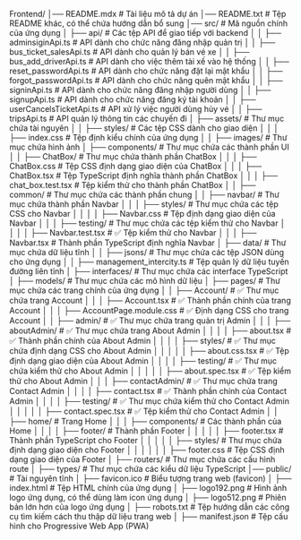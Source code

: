 Frontend/
│── README.mdx                       # Tài liệu mô tả dự án
│── README.txt                       # Tệp README khác, có thể chứa hướng dẫn bổ sung
│── src/                             # Mã nguồn chính của ứng dụng
│   ├── api/                         # Các tệp API để giao tiếp với backend
│   │   ├── adminsiginApi.ts         # API dành cho chức năng đăng nhập quản trị
│   │   ├── bus_ticket_salesApi.ts   # API dành cho quản lý bán vé xe
│   │   ├── bus_add_driverApi.ts     # API dành cho việc thêm tài xế vào hệ thống
│   │   ├── reset_passwordApi.ts     # API dành cho chức năng đặt lại mật khẩu
│   │   ├── forgot_passwordApi.ts    # API dành cho chức năng quên mật khẩu
│   │   ├── signinApi.ts             # API dành cho chức năng đăng nhập người dùng
│   │   ├── signupApi.ts             # API dành cho chức năng đăng ký tài khoản
│   │   ├── userCancelsTicketApi.ts  # API xử lý việc người dùng hủy vé
│   │   ├── tripsApi.ts              # API quản lý thông tin các chuyến đi
│   ├── assets/                      # Thư mục chứa tài nguyên
│   │   ├── styles/                  # Các tệp CSS dành cho giao diện
│   │   │   ├── index.css            # Tệp định kiểu chính của ứng dụng
│   │   ├── images/                  # Thư mục chứa hình ảnh
│   ├── components/                  # Thư mục chứa các thành phần UI
│   │   ├── ChatBox/                 # Thư mục chứa thành phần ChatBox
│   │   │   ├── ChatBox.css          # Tệp CSS định dạng giao diện của ChatBox
│   │   │   ├── ChatBox.tsx          # Tệp TypeScript định nghĩa thành phần ChatBox
│   │   │   ├── chat_box.test.tsx    # Tệp kiểm thử cho thành phần ChatBox
│   │   ├── common/                  # Thư mục chứa các thành phần chung 
│   │   ├── navbar/                  # Thư mục chứa thành phần Navbar
│   │   │   ├── styles/              # Thư mục chứa các tệp CSS cho Navbar
│   │   │   │   ├── Navbar.css       # Tệp định dạng giao diện của Navbar
│   │   │   ├── testing/             # Thư mục chứa các tệp kiểm thử cho Navbar
│   │   │   │   ├── Navbar.test.tsx  # ✅ Tệp kiểm thử cho Navbar
│   │   │   ├── Navbar.tsx           # Thành phần TypeScript định nghĩa Navbar
│   ├── data/                        # Thư mục chứa dữ liệu tĩnh
│   │   ├── jsons/                   # Thư mục chứa các tệp JSON dùng cho ứng dụng
│   │   ├── management_intercity.ts  # Tệp quản lý dữ liệu tuyến đường liên tỉnh
│   ├── interfaces/                   # Thư mục chứa các interface TypeScript
│   ├── models/                       # Thư mục chứa các mô hình dữ liệu
│   ├── pages/                        # Thư mục chứa các trang chính của ứng dụng
│   │   ├── Account/                  # ✅ Thư mục chứa trang Account
│   │   │   ├── Account.tsx           # ✅ Thành phần chính của trang Account
│   │   │   ├── AccountPage.module.css # ✅ Định dạng CSS cho trang Account
│   │   ├── admin/                     # ✅ Thư mục chứa trang quản trị Admin
│   │   │   ├── aboutAdmin/            # ✅ Thư mục chứa trang About Admin
│   │   │   │   ├── about.tsx          # ✅ Thành phần chính của About Admin
│   │   │   │   ├── styles/            # ✅ Thư mục chứa định dạng CSS cho About Admin
│   │   │   │   │   ├── about.css.tsx  # ✅ Tệp định dạng giao diện của About Admin
│   │   │   │   ├── testing/           # ✅ Thư mục chứa kiểm thử cho About Admin
│   │   │   │   │   ├── about.spec.tsx # ✅ Tệp kiểm thử cho About Admin
│   │   │   ├── contactAdmin/          # ✅ Thư mục chứa trang Contact Admin
│   │   │   │   ├── contact.tsx        # ✅ Thành phần chính của Contact Admin
│   │   │   │   ├── testing/           # ✅ Thư mục chứa kiểm thử cho Contact Admin
│   │   │   │   │   ├── contact.spec.tsx # ✅ Tệp kiểm thử cho Contact Admin
│   │   ├── home/                      # Trang Home
│   │   │   ├── components/            # Các thành phần của Home
│   │   │   │   ├── footer/            # Thành phần Footer
│   │   │   │   │   ├── footer.tsx     # Thành phần TypeScript cho Footer
│   │   │   │   │   ├── styles/        # Thư mục chứa định dạng giao diện cho Footer
│   │   │   │   │   │   ├── footer.css  # Tệp CSS định dạng giao diện của Footer
│   ├── routers/                       # Thư mục chứa các cấu hình route
│   ├── types/                         # Thư mục chứa các kiểu dữ liệu TypeScript
│── public/                            # Tài nguyên tĩnh
│   ├── favicon.ico                    # Biểu tượng trang web (favicon)
│   ├── index.html                     # Tệp HTML chính của ứng dụng
│   ├── logo192.png                     # Hình ảnh logo ứng dụng, có thể dùng làm icon ứng dụng
│   ├── logo512.png                     # Phiên bản lớn hơn của logo ứng dụng
│   ├── robots.txt                      # Tệp hướng dẫn các công cụ tìm kiếm cách thu thập dữ liệu trang web
│   ├── manifest.json                    # Tệp cấu hình cho Progressive Web App (PWA)
